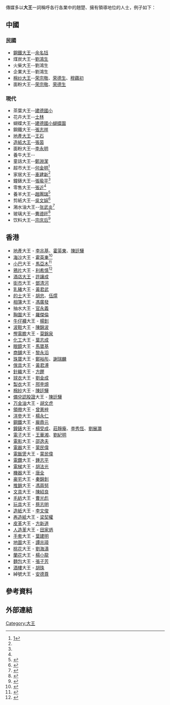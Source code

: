 {{中立性||time=2010-12-15}}
傳媒多以'''大王'''一詞稱呼各行各業中的翹楚、擁有領導地位的人士，例子如下：

==中國==
===民國===
*[[鋼鐵大王|鋼鐵大王]]--[[余名钰|余名钰]]
*煤炭大王--[[劉鴻生|劉鴻生]]
*火柴大王--劉鴻生
*企業大王--劉鴻生
*[[棉纱大王|棉纱大王]]--[[荣宗敬|荣宗敬]]、[[荣德生|荣德生]]、[[穆藕初|穆藕初]]
*面粉大王--[[荣宗敬|荣宗敬]]、[[荣德生|荣德生]]

===現代===
*茶葉大王--[[建德國小|建德國小]]
*花卉大王--[[士林|士林]]
*蝴蝶大王--[[建德國小蝴蝶園|建德國小蝴蝶園]]
*鋼鐵大王--[[张志祥_(企业家)|張志祥]]
*[[地產大王|地產大王]]--[[王石|王石]]
*[[造紙大王|造紙大王]]--[[張茵|張茵]]
*面粉大王--[[李永明|李永明]]
*養牛大王--
*童話大王--[[鄭淵潔|鄭淵潔]]
*超市大王--[[何金明|何金明]]<ref name="#1">[http://big5.cnfol.com/big5/money.cnfol.com/101026/160,1538,8668328,00.shtml]{{dead link|date=2018年2月 |bot=InternetArchiveBot |fix-attempted=yes }}</ref>
*家居大王--[[車建新|車建新]]<ref name="#1"/>
*鐘錶大王--[[張瑜平|張瑜平]]<ref name="#1"/>
*零售大王--[[張近|張近]]<ref name="#1"/>
*養羊大王--[[趙團瑞|趙團瑞]]<ref>{{cite web |url=http://sx.wenweipo.com/?action-viewnews-itemid-9797 |title=存档副本 |accessdate=2010-12-15 |deadurl=yes |archiveurl=https://web.archive.org/web/20150715190421/http://sx.wenweipo.com/?action-viewnews-itemid-9797 |archivedate=2015-07-15 }}</ref>
*剪紙大王--[[吳文娟|吳文娟]]<ref>{{Cite web |url=http://big5.china.com.cn/news/tw/2010-11/29/content_21441931.htm |title=存档副本 |accessdate=2010-12-15 |archive-date=2015-07-15 |archive-url=https://web.archive.org/web/20150715155000/http://big5.china.com.cn/news/tw/2010-11/29/content_21441931.htm |dead-url=no }}</ref>
*潲水油大王--[[张武炎|张武炎]]<ref>{{cite web |url=http://nf.nfdaily.cn/nanfangdaily/nfjx/200909150001.asp |title=存档副本 |accessdate=2010-12-15 |deadurl=yes |archiveurl=https://web.archive.org/web/20101127134230/http://nf.nfdaily.cn/nanfangdaily/nfjx/200909150001.asp |archivedate=2010-11-27 }}</ref>
*玻璃大王--[[曹德旺|曹德旺]]<ref>{{Cite web |url=http://finance.sina.com.cn/leadership/crz/20090330/11046041305.shtml |title=存档副本 |accessdate=2010-12-26 |archive-date=2009-12-22 |archive-url=https://web.archive.org/web/20091222162135/http://finance.sina.com.cn/leadership/crz/20090330/11046041305.shtml |dead-url=no }}</ref>
*饮料大王--[[宗庆后|宗庆后]]<ref>{{Cite web |url=http://www.caijing.com.cn/2010-09-29/110533276.html |title=存档副本 |accessdate=2010-12-26 |archive-date=2010-10-01 |archive-url=https://web.archive.org/web/20101001235257/http://www.caijing.com.cn/2010-09-29/110533276.html |dead-url=no }}</ref>

==香港==
*[[地產|地產]]大王 - [[李兆基|李兆基]]、[[霍英東|霍英東]]、[[陳廷驊|陳廷驊]]
*[[海沙|海沙]]大王 - [[霍英東|霍英東]]<ref>{{Cite web |url=http://www.hkheadline.com/culture/culture_content.asp?contid=12986&srctype=g&hl |title=存档副本 |accessdate=2011-01-08 |archive-date=2008-06-28 |archive-url=https://web.archive.org/web/20080628222938/http://www.hkheadline.com/culture/culture_content.asp?contid=12986&srctype=g&hl |dead-url=no }}</ref>
*[[小巴|小巴]]大王 - [[馬亞木|馬亞木]]<ref>{{Cite web |url=http://orientaldaily.on.cc/cnt/finance/20101220/00204_006.html |title=存档副本 |accessdate=2011-01-08 |archive-date=2010-12-20 |archive-url=https://web.archive.org/web/20101220185817/http://orientaldaily.on.cc/cnt/finance/20101220/00204_006.html |dead-url=no }}</ref>
*[[鴉片|鴉片]]大王 - [[利希慎|利希慎]]<ref>{{Cite web |url=http://www.mpfinance.com/htm/Finance/20091019/News/ea_gaa2.htm |title=存档副本 |accessdate=2011-01-08 |archive-date=2009-10-22 |archive-url=https://web.archive.org/web/20091022083729/http://www.mpfinance.com/htm/Finance/20091019/News/ea_gaa2.htm |dead-url=no }}</ref>
*[[酒店大王|酒店大王]] - [[許讓成|許讓成]]
*[[街市|街市]]大王 - [[鄧清河|鄧清河]]
*[[乳豬|乳豬]]大王 - [[黃君武|黃君武]]
*[[的士|的士]]大王 - [[胡忠_(商人)|胡忠]]、[[伍熀|伍熀]]
*[[相簿|相簿]]大王 - [[馮廣發|馮廣發]]
*抽水大王 - [[官永義|官永義]]
*[[胸圍|胸圍]]大王 - [[羅傑倫|羅傑倫]]
*[[牛仔褲|牛仔褲]]大王 - [[楊釗|楊釗]]
*[[波鞋|波鞋]]大王 - [[陳錦波|陳錦波]]
*[[慳電膽|慳電膽]]大王 - [[莫錦泉|莫錦泉]]
*[[化工|化工]]大王 - [[葉志成|葉志成]]
*[[眼鏡|眼鏡]]大王 - [[馬寶基|馬寶基]]
*[[商舖|商舖]]大王 - [[黎永滔|黎永滔]]
*[[珠寶|珠寶]]大王 - [[鄭裕彤|鄭裕彤]]、[[謝瑞麟|謝瑞麟]]
*[[傢具|傢具]]大王 - [[黃君溥|黃君溥]]
*[[針織|針織]]大王 - [[方鏗|方鏗]]
*[[球衣|球衣]]大王 - [[劉金成|劉金成]]
*[[製衣|製衣]]大王 - [[邢李㷧|邢李㷧]]
*[[棉紗|棉紗]]大王 - [[陳廷驊|陳廷驊]]
*[[備兌認股證|備兌認股證]]大王 - [[陳廷驊|陳廷驊]]
*[[虎标万金油|万金油]]大王 - [[胡文虎|胡文虎]]
*[[領帶|領帶]]大王 - [[曾憲梓|曾憲梓]]
*[[洋參|洋參]]大王 - [[楊永仁|楊永仁]]
*[[鋼鐵|鋼鐵]]大王 - [[龐鼎元|龐鼎元]]
*[[鐘錶|鐘錶]]大王 - [[楊受成|楊受成]]、[[莊靜庵|莊靜庵]]、[[李秀恆|李秀恆]]、[[劉展灝|劉展灝]]
*[[電子|電子]]大王 - [[王華湘|王華湘]]、[[劉紀明|劉紀明]]
*[[電影|電影]]大王 - [[邵逸夫|邵逸夫]]
*[[電器|電器]]大王 - [[蒙民偉|蒙民偉]]
*[[電飯煲|電飯煲]]大王 - [[蒙民偉|蒙民偉]]
*[[電鑽|電鑽]]大王 - [[鍾志平|鍾志平]]
*[[電梯|電梯]]大王 - [[胡法光|胡法光]]
*[[機器|機器]]大王 - [[唐全|唐全]]
*[[豪宅|豪宅]]大王 - [[秦錦釗|秦錦釗]]
*[[推銷|推銷]]大王 - [[馮兩努|馮兩努]]
*[[文具|文具]]大王 - [[陳紹良|陳紹良]]
*[[毛紡|毛紡]]大王 - [[曹光彪|曹光彪]]
*[[玩具|玩具]]大王 - [[蔡志明|蔡志明]]
*[[造紙|造紙]]大王 - [[李文俊|李文俊]]
*[[再造紙|再造紙]]大王 - [[梁契權|梁契權]]
*[[皮革|皮革]]大王 - [[方新道|方新道]]
*[[人造革|人造革]]大王 - [[田家炳|田家炳]]
*[[手套|手套]]大王 - [[葉建明|葉建明]]
*[[地圖|地圖]]大王 - [[譚兆璋|譚兆璋]]
*[[桃花|桃花]]大王 - [[劉海濤|劉海濤]]
*[[蘭花|蘭花]]大王 - [[楊小龍|楊小龍]]
*[[麵包|麵包]]大王 - [[張子芳|張子芳]]
*[[酒樓|酒樓]]大王 - [[胡珠|胡珠]]
*綽號大王 - [[安德尊|安德尊]]

==參考資料==
{{Reflist}}

== 外部連結 ==

[[Category:大王|Category:大王]]